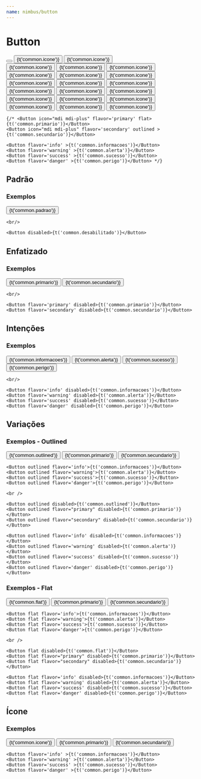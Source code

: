 ```yaml
---
name: nimbus/button
---
```



# **Button**



<PropsTable of={Button} />

<Playground  >
    <Button icon="fas fa-stroopwafel" flavor='primary'></Button>
    <Button icon="fas fa-stroopwafel" flavor='primary'>{t('common.icone')}</Button>
    <Button icon="fas fa-stroopwafel" iconRight flavor='primary'>{t('common.icone')}</Button>
    <br/>
    <Button icon="mdi mdi-alien" flavor='primary'>{t('common.icone')}</Button>
    <Button icon="mdi mdi-alien" flavor='secondary'>{t('common.icone')}</Button>
    <Button icon="mdi mdi-alien" flavor='info'>{t('common.icone')}</Button>
    <Button icon="mdi mdi-alien" flavor='warning'>{t('common.icone')}</Button>
    <Button icon="mdi mdi-alien" flavor='success'>{t('common.icone')}</Button>
    <Button icon="fas fa-stroopwafel" flavor='danger'>{t('common.icone')}</Button>
    <br/>
    <Button outlined icon="fas fa-stroopwafel" flavor='primary'>{t('common.icone')}</Button>
    <Button outlined icon="fas fa-stroopwafel" flavor='secondary'>{t('common.icone')}</Button>
    <Button outlined icon="fas fa-stroopwafel" flavor='info'>{t('common.icone')}</Button>
    <Button outlined icon="fas fa-stroopwafel" flavor='warning'>{t('common.icone')}</Button>
    <Button outlined icon="fas fa-stroopwafel" flavor='success'>{t('common.icone')}</Button>
    <Button outlined icon="fas fa-stroopwafel" flavor='danger'>{t('common.icone')}</Button>
    <br/>
    <Button flat icon="fas fa-stroopwafel" flavor='primary'>{t('common.icone')}</Button>
    <Button flat icon="fas fa-stroopwafel" flavor='secondary'>{t('common.icone')}</Button>
    <Button flat icon="fas fa-stroopwafel" flavor='info'>{t('common.icone')}</Button>
    <Button flat icon="fas fa-stroopwafel" flavor='warning'>{t('common.icone')}</Button>
    <Button flat icon="fas fa-stroopwafel" flavor='success'>{t('common.icone')}</Button>
    <Button flat icon="fas fa-stroopwafel" flavor='danger'>{t('common.icone')}</Button>

    {/* <Button icon="mdi mdi-plus" flavor='primary' flat>{t('common.primario')}</Button>
    <Button icon="mdi mdi-plus" flavor='secondary' outlined >{t('common.secundario')}</Button>

    <Button flavor='info' >{t('common.informacoes')}</Button>
    <Button flavor='warning' >{t('common.alerta')}</Button>
    <Button flavor='success' >{t('common.sucesso')}</Button>
    <Button flavor='danger' >{t('common.perigo')}</Button> */}
</Playground>


## Padrão
### Exemplos

<Playground  >
    <Button icon="stroopwafel">{t('common.padrao')}</Button>

    <br/>

    <Button disabled>{t('common.desabilitado')}</Button>
</Playground>


## Enfatizado
### Exemplos

<Playground  >
    <Button flavor='primary'>{t('common.primario')}</Button>
    <Button flavor='secondary'>{t('common.secundario')}</Button>

    <br/>

    <Button flavor='primary' disabled>{t('common.primario')}</Button>
    <Button flavor='secondary' disabled>{t('common.secundario')}</Button>
</Playground>

## Intenções
### Exemplos

<Playground  >
    <Button flavor='info'>{t('common.informacoes')}</Button>
    <Button flavor='warning'>{t('common.alerta')}</Button>
    <Button flavor='success'>{t('common.sucesso')}</Button>
    <Button flavor='danger'>{t('common.perigo')}</Button>

    <br/>

    <Button flavor='info' disabled>{t('common.informacoes')}</Button>
    <Button flavor='warning' disabled>{t('common.alerta')}</Button>
    <Button flavor='success' disabled>{t('common.sucesso')}</Button>
    <Button flavor='danger' disabled>{t('common.perigo')}</Button>
</Playground>



## Variações
### Exemplos - Outlined

<Playground  >
    <Button outlined >{t('common.outlined')}</Button>
    <Button outlined flavor="primary">{t('common.primario')}</Button>
    <Button outlined flavor="secondary">{t('common.secundario')}</Button>

    <Button outlined flavor='info'>{t('common.informacoes')}</Button>
    <Button outlined flavor='warning'>{t('common.alerta')}</Button>
    <Button outlined flavor='success'>{t('common.sucesso')}</Button>
    <Button outlined flavor='danger'>{t('common.perigo')}</Button>

    <br />

    <Button outlined disabled>{t('common.outlined')}</Button>
    <Button outlined flavor="primary" disabled>{t('common.primario')}</Button>
    <Button outlined flavor="secondary" disabled>{t('common.secundario')}</Button>

    <Button outlined flavor='info' disabled>{t('common.informacoes')}</Button>
    <Button outlined flavor='warning' disabled>{t('common.alerta')}</Button>
    <Button outlined flavor='success' disabled>{t('common.sucesso')}</Button>
    <Button outlined flavor='danger' disabled>{t('common.perigo')}</Button>



</Playground>

### Exemplos - Flat

<Playground  >
    <Button flat >{t('common.flat')}</Button>
    <Button flat flavor="primary">{t('common.primario')}</Button>
    <Button flat flavor="secondary">{t('common.secundario')}</Button>

    <Button flat flavor='info'>{t('common.informacoes')}</Button>
    <Button flat flavor='warning'>{t('common.alerta')}</Button>
    <Button flat flavor='success'>{t('common.sucesso')}</Button>
    <Button flat flavor='danger'>{t('common.perigo')}</Button>

    <br />

    <Button flat disabled>{t('common.flat')}</Button>
    <Button flat flavor="primary" disabled>{t('common.primario')}</Button>
    <Button flat flavor="secondary" disabled>{t('common.secundario')}</Button>

    <Button flat flavor='info' disabled>{t('common.informacoes')}</Button>
    <Button flat flavor='warning' disabled>{t('common.alerta')}</Button>
    <Button flat flavor='success' disabled>{t('common.sucesso')}</Button>
    <Button flat flavor='danger' disabled>{t('common.perigo')}</Button>

</Playground>

## Ícone
### Exemplos

<Playground  >
    <Button icon="mdi mdi-plus" flavor='primary'>{t('common.icone')}</Button>
    <Button icon="mdi mdi-plus" flavor='primary' flat>{t('common.primario')}</Button>
    <Button icon="mdi mdi-plus" flavor='secondary' outlined >{t('common.secundario')}</Button>

    <Button flavor='info' >{t('common.informacoes')}</Button>
    <Button flavor='warning' >{t('common.alerta')}</Button>
    <Button flavor='success' >{t('common.sucesso')}</Button>
    <Button flavor='danger' >{t('common.perigo')}</Button>
</Playground>
